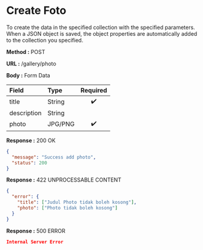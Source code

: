
# Create Foto

To create the data in the specified collection with the specified parameters.
When a JSON object is saved, the object properties are automatically added to the collection you specified.

**Method :** <Badge variant="success">POST</Badge>

**URL :** <Badge variant="dark">/gallery/photo</Badge>

**Body :** <Badge variant="purple">Form Data</Badge>

| Field       | Type     | Required |
| :---------  | :------- | :------: |
| title       | String   |    ✔️    |
| description | String   |          |
| photo       | JPG/PNG  |    ✔️    |

**Response :** <BadgeOutline variant="success">200 OK</BadgeOutline>

```json
{
  "message": "Success add photo",
  "status": 200
}
```

**Response :** <BadgeOutline variant="info">422 UNPROCESSABLE CONTENT</BadgeOutline>

```json
{
  "error": {
    "title": ["Judul Photo tidak boleh kosong"],
    "photo": ["Photo tidak boleh kosong"]
  }
}
```

**Response :** <BadgeOutline variant="danger">500 ERROR</BadgeOutline>

```json
Internal Server Error
```
